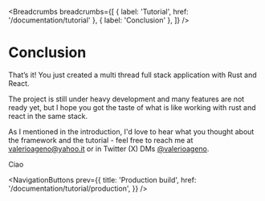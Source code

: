 
<MetaTags
  title="Tuono - Conclusion"
  canonical="https://tuono.dev/documentation/tutorial/conclusion"
  description="You just created a multi thread full stack application with Rust and React"
/>


<Breadcrumbs
  breadcrumbs={[
    { label: 'Tutorial', href: '/documentation/tutorial' },
    { label: 'Conclusion' },
  ]}
/>

# Conclusion

That’s it! You just created a multi thread full stack application with Rust and React.

The project is still under heavy development and many features are not ready yet, but
I hope you got the taste of what is like working with rust and react in the same stack.

As I mentioned in the introduction, I'd love to hear what you thought about the framework and the tutorial - feel free to reach me
at [valerioageno@yahoo.it](mailto:valerioageno@yahoo.it) or in Twitter (X) DMs [@valerioageno](https://twitter.com/valerioageno).

Ciao


<NavigationButtons
  prev={{
    title: 'Production build',
    href: '/documentation/tutorial/production',
  }}
/>
